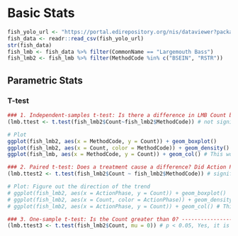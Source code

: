 # Basic Stats

```r
fish_yolo_url <- "https://portal.edirepository.org/nis/dataviewer?packageid=edi.233.2&entityid=015e494911cf35c90089ced5a3127334"
fish_data <- readr::read_csv(fish_yolo_url)
str(fish_data)
fish_lmb <- fish_data %>% filter(CommonName == "Largemouth Bass")
fish_lmb2 <- fish_lmb %>% filter(MethodCode %in% c("BSEIN", "RSTR"))
```


## Parametric Stats




### T-test
```r

### 1. Independent-samples t-test: Is there a difference in LMB Count by Method? ----------------
(lmb.ttest <- t.test(fish_lmb2$Count~fish_lmb2$MethodCode)) # not significant

# Plot
ggplot(fish_lmb2, aes(x = MethodCode, y = Count)) + geom_boxplot()
ggplot(fish_lmb2, aes(x = Count, color = MethodCode)) + geom_density()
ggplot(fish_lmb, aes(x = MethodCode, y = Count)) + geom_col() # This works best for data with lots of zeros

### 2. Paired t-test: Does a treatment cause a difference? Did Action Phase alter Count of LMB? -------------
(lmb.ttest2 <- t.test(fish_lmb2$Count ~ fish_lmb2$MethodCode)) # significant

# Plot: Figure out the direction of the trend
# ggplot(fish_lmb2, aes(x = ActionPhase, y = Count)) + geom_boxplot()
# ggplot(fish_lmb2, aes(x = Count, color = ActionPhase)) + geom_density()
# ggplot(fish_lmb2, aes(x = ActionPhase, y = Count)) + geom_col() # This works best for data with lots of zeros

### 3. One-sample t-test: Is the Count greater than 0? ---------------------------------------
(lmb.ttest3 <- t.test(fish_lmb2$Count, mu = 0)) # p < 0.05, Yes, it is

```


